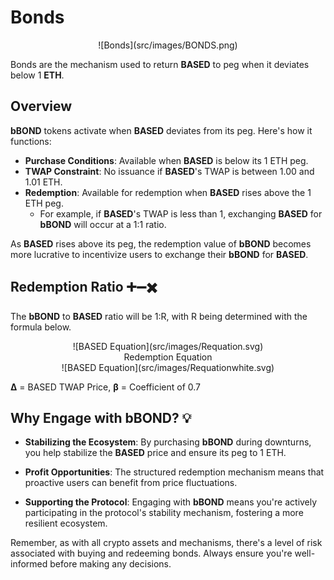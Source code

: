 # Bonds

<center>
![Bonds](src/images/BONDS.png)
</center>

Bonds are the mechanism used to return **BASED** to peg when it deviates below 1 **ETH**.

## Overview

**bBOND** tokens activate when **BASED** deviates from its peg. Here's how it functions:


- **Purchase Conditions**: Available when **BASED** is below its 1 ETH peg.
- **TWAP Constraint**: No issuance if **BASED**'s TWAP is between 1.00 and 1.01 ETH.
- **Redemption**: Available for redemption when **BASED** rises above the 1 ETH peg.
    - For example, if **BASED**'s TWAP is less than 1, exchanging **BASED** for **bBOND** will occur at a 1:1 ratio.

As **BASED** rises above its peg, the redemption value of **bBOND** becomes more lucrative to incentivize users to exchange their **bBOND** for **BASED**.

## Redemption Ratio ➕➖✖️

 The **bBOND** to **BASED** ratio will be 1:R, with R being determined with the formula below.


<center>
![BASED Equation](src/images/Requation.svg)
</center>


<center>
Redemption Equation
</center>

<center>
![BASED Equation](src/images/Requationwhite.svg)
</center>

**Δ** = BASED TWAP Price, 
**β** = Coefficient of 0.7

## Why Engage with bBOND? 💡

- **Stabilizing the Ecosystem**: By purchasing **bBOND** during downturns, you help stabilize the **BASED** price and ensure its peg to 1 ETH.
  
- **Profit Opportunities**: The structured redemption mechanism means that proactive users can benefit from price fluctuations.

- **Supporting the Protocol**: Engaging with **bBOND** means you're actively participating in the protocol's stability mechanism, fostering a more resilient ecosystem.

Remember, as with all crypto assets and mechanisms, there's a level of risk associated with buying and redeeming bonds. Always ensure you're well-informed before making any decisions.

